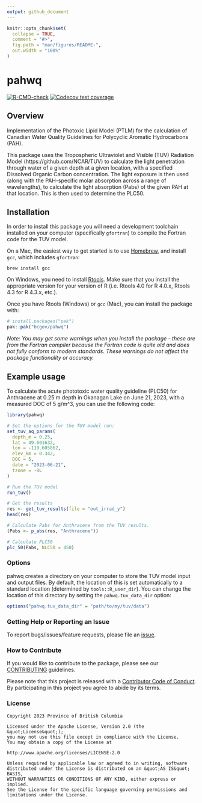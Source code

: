 ```yaml
---
output: github_document
---
```

<!--
Copyright 2023 Province of British Columbia

Licensed under the Apache License, Version 2.0 (the "License");
you may not use this file except in compliance with the License.
You may obtain a copy of the License at

http://www.apache.org/licenses/LICENSE-2.0

Unless required by applicable law or agreed to in writing, software distributed under the License is distributed on an "AS IS" BASIS,
WITHOUT WARRANTIES OR CONDITIONS OF ANY KIND, either express or implied.
See the License for the specific language governing permissions and limitations under the License.
-->


<!-- README.md is generated from README.Rmd. Please edit that file -->

```r
knitr::opts_chunk$set(
  collapse = TRUE,
  comment = "#>",
  fig.path = "man/figures/README-",
  out.width = "100%"
)
```

# pahwq

<!-- badges: start -->
[![R-CMD-check](https://github.com/bcgov/pahwq/actions/workflows/R-CMD-check.yaml/badge.svg)](https://github.com/bcgov/pahwq/actions/workflows/R-CMD-check.yaml)
[![Codecov test coverage](https://codecov.io/gh/bcgov/pahwq/branch/main/graph/badge.svg)](https://app.codecov.io/gh/bcgov/pahwq?branch=main)
<!-- badges: end -->

## Overview

Implementation of the Photoxic Lipid Model (PTLM) for the calculation of Canadian 
Water Quality Guidelines for Polycyclic Aromatic Hydrocarbons (PAH).

This package uses the Tropospheric Ultraviolet and Visible (TUV) Radiation Model (https://github.com/NCAR/TUV)
to calculate the light penetration through water of a given depth at a given location, with a specified Dissolved Organic Carbon concentration. The light exposure is then used (along with the PAH-specific molar absorption across a range of wavelengths), to calculate the light absorption (Pabs) of the given PAH at that location. This is then used to determine the PLC50.

## Installation

In order to install this package you will need a development toolchain installed
on your computer (specifically `gfortran`) to compile the Fortran code for the TUV model.

On a Mac, the easiest way to get started is to use [Homebrew](https://brew.sh/),
and install `gcc`, which includes `gfortran`:

```
brew install gcc
```

On Windows, you need to install [Rtools](https://cran.r-project.org/bin/windows/Rtools/).
Make sure that you install the appropriate version for your version of R 
(i.e. Rtools 4.0 for R 4.0.x, Rtools 4.3 for R 4.3.x, etc.).

Once you have Rtools (Windows) or `gcc` (Mac), you can install the package with:

``` r
# install.packages("pak")
pak::pak("bcgov/pahwq")
```

*Note: You may get some warnings when you install the package - these are from 
the Fortran compiler because the Fortran code is quite old and does not fully 
conform to modern standards. These warnings do not affect the package 
functionality or accuracy.*

## Example usage

To calculate the acute phototoxic water quality guideline (PLC50) for Anthracene at 0.25 m depth in Okanagan Lake on June 21, 2023, with a measured DOC of 5 g/m^3, you can use the following code:

```r
library(pahwq)

# Set the options for the TUV model run:
set_tuv_aq_params(
  depth_m = 0.25,
  lat = 49.601632,
  lon = -119.605862,
  elev_km = 0.342,
  DOC = 5,
  date = "2023-06-21",
  tzone = -8L
)

# Run the TUV model
run_tuv()

# Get the results
res <- get_tuv_results(file = "out_irrad_y")
head(res)

# Calculate Pabs for Anthracene from the TUV results.
(Pabs <- p_abs(res, "Anthracene"))

# Calculate PLC50
plc_50(Pabs, NLC50 = 450)
```

### Options

pahwq creates a directory on your computer to store the TUV model input and output files. By default, the location of this is set automatically to a standard location (determined by `tools::R_user_dir`). You can change the location of this directory by setting the `pahwq.tuv_data_dir` option:

```r
options("pahwq.tuv_data_dir" = "path/to/my/tuv/data")
```

### Getting Help or Reporting an Issue

To report bugs/issues/feature requests, please file an [issue](https://github.com/bcgov/pahwq/issues/).

### How to Contribute

If you would like to contribute to the package, please see our 
[CONTRIBUTING](CONTRIBUTING.md) guidelines.

Please note that this project is released with a [Contributor Code of Conduct](CODE_OF_CONDUCT.md). By participating in this project you agree to abide by its terms.

### License

```
Copyright 2023 Province of British Columbia

Licensed under the Apache License, Version 2.0 (the &quot;License&quot;);
you may not use this file except in compliance with the License.
You may obtain a copy of the License at

http://www.apache.org/licenses/LICENSE-2.0

Unless required by applicable law or agreed to in writing, software distributed under the License is distributed on an &quot;AS IS&quot; BASIS,
WITHOUT WARRANTIES OR CONDITIONS OF ANY KIND, either express or implied.
See the License for the specific language governing permissions and limitations under the License.
```

